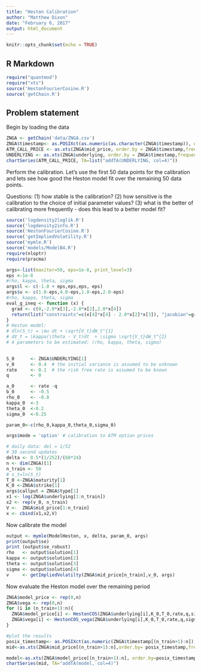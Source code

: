 ```yaml
---
title: "Heston Calibration"
author: "Matthew Dixon"
date: "February 6, 2017"
output: html_document
---
```


```r
knitr::opts_chunk$set(echo = TRUE)
```

## R Markdown



```r
require("quantmod")
require("xts")
source('HestonFourierCosine.R')
source('getChain.R')
```

## Problem statement

Begin by loading the data

```r
ZNGA <- getChain('data/ZNGA.csv')
ZNGA$timestamp<- as.POSIXct(as.numeric(as.character(ZNGA$timestamp)), origin='1970-01-01', tz='GMT')
ATM_CALL_PRICE <- as.xts(ZNGA$mid_price, order.by = ZNGA$timestamp,frequency = NULL)
UNDERLYING <- as.xts(ZNGA$underlying, order.by = ZNGA$timestamp,frequency = NULL) 
chartSeries(ATM_CALL_PRICE, TA=list("addTA(UNDERLYING, col=4)"))
```

Perform the calibration. Let's use the first 50 data points for the calibration and lets see how good the Heston model fit over the remaining 50 data points.

Questions:
(1) how stable is the calibration?
(2) how sensitive is the calibration to the choice of initial parameter values?
(3) what is the better of calibrating more frequently - does this lead to a better model fit?

```r
source('logdensity2loglik.R')
source('logdensity2info.R')
source('HestonFourierCosine.R')
source('getImpliedVolatility.R')
source('mymle.R')
source('models/ModelB4.R')
require(nloptr)
require(pracma)

args<-list(maxiter=50, eps=1e-8, print_level=3)
eps <-1e-8
#rho, kappa, theta, sigma
args$l <- c(-1.0 + eps,eps,eps, eps)
args$u <- c(1.0-eps,4.0-eps,1.0-eps,2.0-eps)
#rho, kappa, theta, sigma
eval_g_ineq <- function (x) {
  grad <- c(0,-2.0*x[3],-2.0*x[2],2.0*x[4])
  return(list("constraints"=c(x[4]*x[4] - 2.0*x[2]*x[3]), "jacobian"=grad))  
}
# Heston model:
# dln(S_t) = \mu dt + \sqrt{V_t}dW_t^{1}
# dV_t = \kappa(\theta - V_t)dt  + \sigma \sqrt{V_t}dW_t^{2}
# 4 parameters to be estimated: (rho, kappa, theta, sigma)  
  

S_0      <- ZNGA$UNDERLYING[1] 
v_0      <- 0.4  # the initial variance is assumed to be unknown
rate     <- 0.1  # the risk free rate is assumed to be known
q        <- 0

a_0      <- rate -q
b_0      <- -0.5
rho_0    <- -0.8
kappa_0  <-3
theta_0  <-0.2
sigma_0  <-0.25 

param_0<-c(rho_0,kappa_0,theta_0,sigma_0)

args$mode = 'option' # calibration to ATM option prices 

# daily data: del = 1/52
# 30 second updates
delta <- 0.5*(1/252)/(60*24)
n <- dim(ZNGA)[1]
n_train <- 50
# s_t=ln(S_t)
T_0 <-ZNGA$maturity[1]
K_0 <-ZNGA$strike[1]
args$callput = ZNGA$type[1]
x1 <- log(ZNGA$underlying[1:n_train])
x2 <- rep(v_0, n_train)
V <-  ZNGA$mid_price[1:n_train] 
x <- cbind(x1,x2,V)
```
Now calibrate the model
```r
output <- mymle(ModelHeston, x, delta, param_0, args)
print(output$se)
print (output$se_robust)
rho   <- output$solution[1]
kappa <- output$solution[2]
theta <- output$solution[3]
sigma <- output$solution[4]
v     <- getImpliedVolatilty(ZNGA$mid_price[n_train],v_0, args)
```
Now evaluate the Heston model over the remaining period
```r
ZNGA$model_price <- rep(0,n)
ZNGA$vega <- rep(0,n)
for (i in (n_train+1):n){
  ZNGA$model_price[i] <- HestonCOS(ZNGA$underlying[i],K_0,T_0,rate,q,sigma,kappa,theta,v,rho,args$callput)
  ZNGA$vega[i] <- HestonCOS_vega(ZNGA$underlying[i],K_0,T_0,rate,q,sigma,kappa,theta,v,rho,args$callput)
}

```

```r
#plot the results
posix_timestamp<- as.POSIXct(as.numeric(ZNGA$timestamp[(n_train+1):n]), origin='1970-01-01', tz='GMT')
mid<-as.xts(ZNGA$mid_price[(n_train+1):n],order.by= posix_timestamp,frequency = NULL) 

model<-as.xts(ZNGA$model_price[(n_train+1):n], order.by=posix_timestamp,frequency = NULL)
chartSeries(mid, TA="addTA(model, col=4)")

```